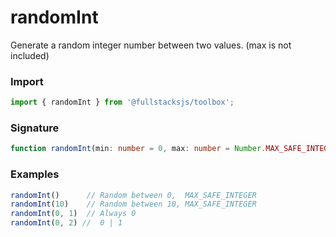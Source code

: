 # randomInt

Generate a random integer number between two values. (max is not included)

### Import

```typescript copy
import { randomInt } from '@fullstacksjs/toolbox';
```

### Signature

```typescript copy
function randomInt(min: number = 0, max: number = Number.MAX_SAFE_INTEGER): number {}
```

### Examples

```typescript copy
randomInt()      // Random between 0,  MAX_SAFE_INTEGER
randomInt(10)    // Random between 10, MAX_SAFE_INTEGER
randomInt(0, 1)  // Always 0
randomInt(0, 2) //  0 | 1
```
